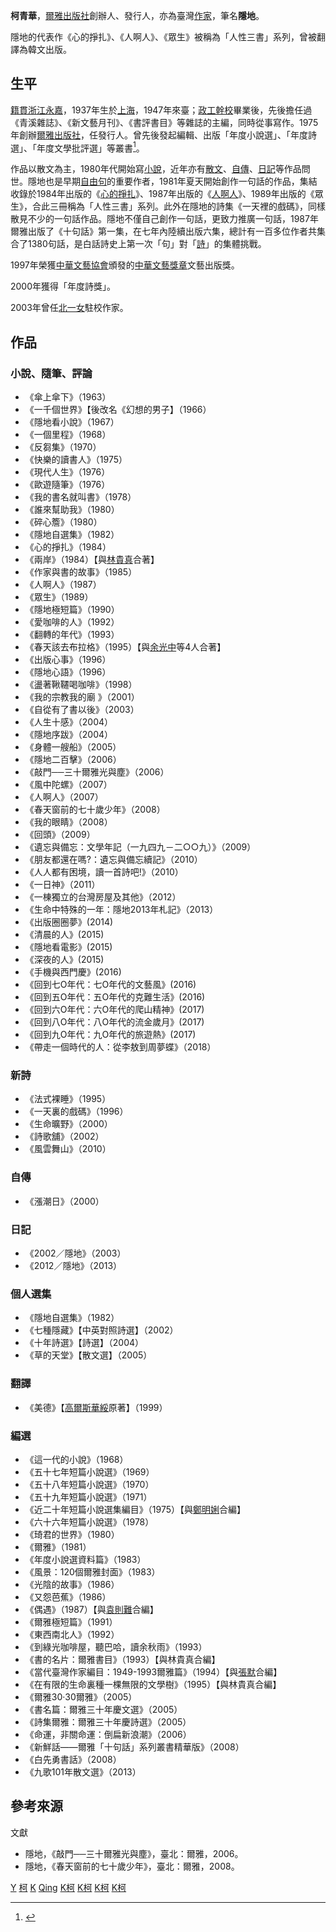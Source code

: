 {{BLPsources}}
'''柯青華'''{{BD|1937年|||}}，[[爾雅出版社|爾雅出版社]]創辦人、發行人，亦為臺灣[[作家|作家]]，筆名'''隱地'''。

隱地的代表作《心的掙扎》、《人啊人》、《眾生》被稱為「人性三書」系列，曾被翻譯為韓文出版。

==生平==
[[籍貫|籍貫]][[浙江|浙江]][[永嘉|永嘉]]，1937年生於[[上海|上海]]，1947年來臺；[[政工幹校|政工幹校]]畢業後，先後擔任過《青溪雜誌》、《新文藝月刊》、《書評書目》等雜誌的主編，同時從事寫作。1975年創辦[[爾雅出版社|爾雅出版社]]，任發行人。曾先後發起編輯、出版「年度小說選」、「年度詩選」、「年度文學批評選」等叢書<ref>{{cite news|title=隱地夫妻五口之家 變身薪火相傳的「爾雅書房」|url=http://news.housefun.com.tw/jill/article/39276764180|publisher=好房網|date=2014-05-12|accessdate=2016-02-24|archive-date=2020-08-08|archive-url=https://web.archive.org/web/20200808092557/https://news.housefun.com.tw/jill/article/39276764180|dead-url=no}}</ref>。

作品以散文為主，1980年代開始寫[[小說|小說]]，近年亦有[[散文|散文]]、[[自傳|自傳]]、[[日記|日記]]等作品問世。隱地也是早期[[自由句|自由句]]的重要作者，1981年夏天開始創作一句話的作品，集結收錄於1984年出版的《[[心的掙扎|心的掙扎]]》、1987年出版的《[[人啊人|人啊人]]》、1989年出版的《眾生》，合此三冊稱為「人性三書」系列。此外在隱地的詩集《一天裡的戲碼》，同樣散見不少的一句話作品。隱地不僅自己創作一句話，更致力推廣一句話，1987年爾雅出版了《十句話》第一集，在七年內陸續出版六集，總計有一百多位作者共集合了1380句話，是白話詩史上第一次「句」對「[[詩|詩]]」的集體挑戰。

1997年榮獲[[中華文藝協會|中華文藝協會]]頒發的[[中華文藝獎章|中華文藝獎章]]文藝出版獎。

2000年獲得「年度詩獎」。

2003年曾任[[北一女|北一女]]駐校作家。

==作品==
===小說、隨筆、評論===
*《傘上傘下》（1963）
*《一千個世界》【後改名《幻想的男子】（1966）
*《隱地看小說》（1967）
*《一個里程》（1968）
*《反芻集》（1970）
*《快樂的讀書人》（1975）
*《現代人生》（1976）
*《歐遊隨筆》（1976）
*《我的書名就叫書》（1978）
*《誰來幫助我》（1980）
*《碎心簷》（1980）
*《隱地自選集》（1982）
*《心的掙扎》（1984）
*《兩岸》（1984）【與[[林貴真|林貴真]]合著】
*《作家與書的故事》（1985）
*《人啊人》（1987）
*《眾生》（1989）
*《隱地極短篇》（1990）
*《愛咖啡的人》（1992）
*《翻轉的年代》（1993）
*《春天該去布拉格》（1995）【與[[余光中|余光中]]等4人合著】
*《出版心事》（1996）
*《隱地心語》（1996）
*《盪著鞦韆喝咖啡》（1998）
*《我的宗教我的廟 》（2001）
*《自從有了書以後》（2003）
*《人生十感》（2004）  
*《隱地序跋》（2004）
*《身體一艘船》（2005）   
*《隱地二百擊》（2006） 
*《敲門──三十爾雅光與塵》（2006）  
*《風中陀螺》（2007）
*《人啊人》（2007）
*《春天窗前的七十歲少年》（2008）
*《我的眼睛》（2008）
*《回頭》（2009） 
*《遺忘與備忘：文學年記（一九四九－二○○九）》（2009）
*《朋友都還在嗎?：遺忘與備忘續記》（2010）
*《人人都有困境，讀一首詩吧!》（2010）
*《一日神》（2011）
*《一棟獨立的台灣房屋及其他》（2012）
*《生命中特殊的一年：隱地2013年札記》（2013）
*《出版圈圈夢》(2014)
*《清晨的人》(2015)
*《隱地看電影》(2015)
*《深夜的人》(2015)
*《手機與西門慶》(2016)
*《回到七O年代：七O年代的文藝風》(2016)
*《回到五O年代：五O年代的克難生活》(2016)
*《回到六O年代：六O年代的爬山精神》(2017)
*《回到八O年代：八O年代的流金歲月》(2017)
*《回到九O年代：九O年代的旅遊熱》(2017)
*《帶走一個時代的人：從李敖到周夢蝶》（2018）

===新詩===
*《法式裸睡》（1995）
*《一天裏的戲碼》（1996）
*《生命曠野》（2000）
*《詩歌舖》（2002）
*《風雲舞山》（2010）

===自傳===
*《漲潮日》（2000）

===日記===
*《2002／隱地》（2003）
*《2012／隱地》（2013）

===個人選集===
*《隱地自選集》（1982）
*《七種隱藏》【中英對照詩選】（2002）
*《十年詩選》【詩選】（2004）
*《草的天堂》【散文選】（2005）

===翻譯===
*《美德》【[[高爾斯華綏|高爾斯華綏]]原著】（1999）

===編選===
*《這一代的小說》（1968）
*《五十七年短篇小說選》（1969）
*《五十八年短篇小說選》（1970）
*《五十九年短篇小說選》（1971）
*《近二十年短篇小說選集編目》（1975）【與[[鄭明娳|鄭明娳]]合編】
*《六十六年短篇小說選》（1978）
*《琦君的世界》（1980）
*《爾雅》（1981）
*《年度小說選資料篇》（1983）
*《風景：120個爾雅封面》（1983）
*《光陰的故事》（1986）
*《又怨芭蕉》（1986）
*《偶遇》（1987）【與[[袁則難|袁則難]]合編】
*《爾雅極短篇》（1991）
*《東西南北人》（1992）
*《到綠光咖啡屋，聽巴哈，讀余秋雨》（1993）
*《書的名片：爾雅書目》（1993）【與林貴真合編】
*《當代臺灣作家編目：1949-1993爾雅篇》（1994）【與[[張默_(詩人)|張默]]合編】
*《在有限的生命裏種一棵無限的文學樹》（1995）【與林貴真合編】
*《爾雅30‧30爾雅》（2005）
*《書名篇：爾雅三十年慶文選》（2005）
*《詩集爾雅：爾雅三十年慶詩選》（2005）
*《命運，非關命運：倒扁新浪潮》（2006）
*《新鮮話——爾雅「十句話」系列叢書精華版》（2008）
*《白先勇書話》（2008）
*《九歌101年散文選》（2013）

==參考來源==
{{Reflist|2}}
;文獻
*隱地，《敲門──三十爾雅光與塵》，臺北：爾雅，2006。
*隱地，《春天窗前的七十歲少年》，臺北：爾雅，2008。


[[Category:臺灣男性小說家|Y]]
[[Category:台灣出版家|柯]]
[[Category:1937年出生|K]]
[[Category:柯姓|Qing]]
[[Category:台灣戰後浙江移民|K柯]]
[[Category:永嘉人|K柯]]
[[Category:上海人|K柯]]
[[Category:國防大學政治作戰學院校友|K柯]]